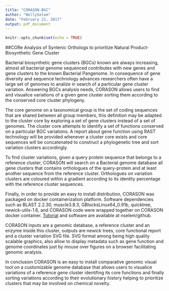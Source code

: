 ```yaml
---
title: "CORASON-BGC"
author: "NellySelem"
date: "February 21, 2017"
output: pdf_document
---
```


```r
knitr::opts_chunk$set(echo = TRUE)
```

##CORe Analysis of Syntenic Orthologs to prioritize Natural Product-Biosynthetic Gene Cluster  

Bacterial biosynthetic gene clusters (BGCs) known are always increasing, almost all bacterial genome sequenced contributes with new genes and gene clusters to the known Bacterial Pangenome. In consequence of gene diversity and sequence technology advances researchers often have a large set of genomes to analize in search of a particular gene cluster variation. Answering BGCs analysis needs, CORASON allows users to find and visualice variations of a given gene cluster sorting them according to the conserved core cluster phylogeny.   
     
The core genome on a taxonomical group is the set of coding sequences that are shared between all group members, this definition may be adapted to the cluster core by exploring a set of gene clusters instead of a set of genomes. The cluster core attempts to identify a set of functions conserved on a particular BGC variations.  A report about gene function using RAST technology will be provided whenever a cluster core exists and core sequences will be concatenated to construct a phylogenetic tree and sort variation clusters accordingly.     

To find cluster variations, given a query protein sequence that belongs to a reference cluster, CORASON will search on a Bacterial genome database all gene clusters that contains orthologues of the query-protein and at least another sequence from the reference cluster. Orthologues on variation clusters are coloured within a gradient according to its identity percentage with the reference cluster sequences.   
     
Finally, in order to provide an easy to install distribution, CORASON was packaged on docker containerization platform. Software dependencies such as BLAST 2.2.30, muscle3.8.3, GBlocksLinux64_0.91b, quicktree, newick-utils-1.6, and CORASON code were wrapped together on CORASON docker container. [Tutorial](https://github.com/nselem/EvoDivMet/wiki) and software are available at nselem/github. 

CORASON inputs are a genomic database, a reference cluster and an enzyme inside this cluster, outputs are newick trees, core functional report and a cluster variation SVG file. SVG format among being high quality scalable graphics, also allow to display metadata such as gene function and genome coordinates just by mouse over figures on a browser facilitating genomic analysis.  

In conclusion CORASON is an easy to install comparative genomic visual tool on a customizable genome database that allows users to visualice variations of a reference gene cluster identifing its core functions and finally sorting variations according to their evolutionary history helping to prioritize clusters that may be involved on chemical novelty. 

